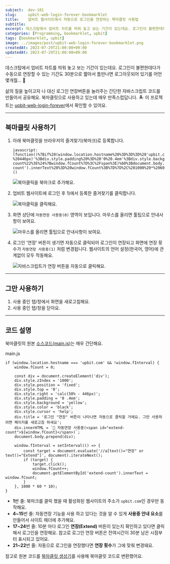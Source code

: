 ```yaml
---
subject:  dev-101
slug:     upbit-web-login-forever-bookmarklet
title:    업비트 웹사이트에서 자동으로 로그인을 연장하는 북마클릿 사용법
subtitle:
excerpt: 데스크탑에서 업비트 차트를 띄워 놓고 보는 기간이 있는데요. 로그인이 불편한데다가 수동으로 연장할 수 있는 기간도 30분으로 짧아서 틈만나면 로그아웃되어 있기를...
categories: [Programming, bookmarklet, upbit]
tags: [bookmarklet, upbit]
image: ../images/post/upbit-web-login-forever-bookmarklet.png
createdAt: 2023-07-29T21:00:00+09:00
updatedAt: 2023-07-29T21:00:00+09:00
---
```


<div className="lead">
데스크탑에서 업비트 차트를 띄워 놓고 보는 기간이 있는데요. 로그인이 불편한데다가 수동으로 연장할 수 있는 기간도 30분으로 짧아서 틈만나면 로그아웃되어 있기를 어언 몇개월... 🤯
</div>

삶의 질을 높이고자 나 대신 로그인 연장버튼을 눌러주는 간단한 자바스크립트 코드를 만들어서 공유해요.
북마클릿으로 사용하고 있는데 매우 만족스럽답니다. 🏝️
이 프로젝트는 <FontAwesomeIcon icon={faGithub} /> [upbit-web-login-forever](https://github.com/designmeme/upbit-web-login-forever)에서 확인할 수 있어요.

---
## 북마클릿 사용하기

1. 아래 북마클릿을 브라우저의 즐겨찾기(북마크)로 등록합니다.
    ```
    javascript:(function()%7Bif%20(window.location.hostname%20%3D%3D%3D%20'upbit.com'%20%26%26%20!window.fInterval)%20%7Bwindow.fCount%20%3D%200%3Bconst%20div%20%3D%20document.createElement('div')%3Bdiv.style.zIndex%20%3D%20'1000'%3Bdiv.style.position%20%3D%20'fixed'%3Bdiv.style.top%20%3D%20'0'%3Bdiv.style.right%20%3D%20'calc(50%25%20-%20446px)'%3Bdiv.style.padding%20%3D%20'0%20.4em'%3Bdiv.style.background%20%3D%20'yellow'%3Bdiv.style.color%20%3D%20'black'%3Bdiv.style.cursor%20%3D%20'help'%3Bdiv.title%20%3D%20'%EB%A1%9C%EA%B7%B8%EC%9D%B8%20%22%EC%97%B0%EC%9E%A5%22%20%EB%B2%84%ED%8A%BC%EC%9D%B4%20%EB%82%98%ED%83%80%EB%82%98%EB%A9%B4%20%EC%9E%90%EB%8F%99%EC%9C%BC%EB%A1%9C%20%ED%81%B4%EB%A6%AD%ED%95%A0%20%EA%B1%B0%EC%97%90%EC%9A%94.%20%EA%B7%B8%EB%A7%8C%20%EC%82%AC%EC%9A%A9%ED%95%98%EB%A0%A4%EB%A9%B4%20%ED%8E%98%EC%9D%B4%EC%A7%80%EB%A5%BC%20%EC%83%88%EB%A1%9C%EA%B3%A0%EC%B9%A8%20%ED%95%98%EC%84%B8%EC%9A%94'%3Bdiv.innerHTML%20%3D%20%60%F0%9F%91%BB%20%EC%9E%90%EB%8F%99%EC%97%B0%EC%9E%A5%20%EC%82%AC%EC%9A%A9%EC%A4%91(%3Cspan%20id%3D%22extend-count%22%3E%24%7Bwindow.fCount%7D%3C%2Fspan%3E)%60%3Bdocument.body.prepend(div)%3Bwindow.fInterval%20%3D%20setInterval(()%20%3D%3E%20%7Bconst%20target%20%3D%20document.evaluate('%2F%2Fa%5Btext()%3D%22%EC%97%B0%EC%9E%A5%22%20or%20text()%3D%22Extend%22%5D'%2C%20document).iterateNext()%3Bif%20(target)%20%7Btarget.click()%3Bwindow.fCount%2B%2B%3Bdocument.getElementById('extend-count').innerText%20%3D%20window.fCount%3B%7D%7D%2C%201000%20*%2060%20*%2010)%3B%7D%7D)()
    ```

    ![북마클릭을 북마크로 추가해요.](../images/post/add-upbit-login-bookmarklet.png)

2. 업비트 웹사이트에 로그인 후 1)에서 등록한 즐겨찾기를 클릭합니다.

    ![북마클릭을 클릭해요.](/images/post/click-upbit-login-bookmarklet.gif)

3. 화면 상단에 `자동연장 사용중(0)` 영역이 보입니다. 마우스를 올리면 툴팁으로 안내사항이 보여요.

    ![마우스를 올리면 툴팁으로 안내사항이 보여요.](/images/post/hover-upbit-login-div.gif)

4. 로그인 '연장' 버튼이 생기면 자동으로 클릭되어 로그인이 연장되고 화면에 연장 횟수가 `자동연장 사용중(1)` 처럼 변경됩니다. 웹사이트의 언어 설정(한국어, 영어)에 관계없이 모두 작동해요.

    ![자바스크립트가 연장 버튼을 자동으로 클릭해요.](/images/post/extended-upbit-login.gif)

---
## 그만 사용하기

1. 사용 중인 탭/창에서 화면을 새로고침해요.
2. 사용 중인 탭/창을 닫아요.

---
## 코드 설명

북마클릿의 원본 [소스코드(main.js)](https://github.com/designmeme/upbit-web-login-forever/blob/main/main.js)는 매우 간단해요.

<p className="code-label">main.js</p>

```js{numberLines: true}
if (window.location.hostname === 'upbit.com' && !window.fInterval) {
	window.fCount = 0;

	const div = document.createElement('div');
	div.style.zIndex = '1000';
	div.style.position = 'fixed';
	div.style.top = '0';
	div.style.right = 'calc(50% - 446px)';
	div.style.padding = '0 .4em';
	div.style.background = 'yellow';
	div.style.color = 'black';
	div.style.cursor = 'help';
	div.title = '로그인 "연장" 버튼이 나타나면 자동으로 클릭할 거에요. 그만 사용하려면 페이지를 새로고침 하세요';
	div.innerHTML = `👻 자동연장 사용중(<span id="extend-count">${window.fCount}</span>)`;
	document.body.prepend(div);

	window.fInterval = setInterval(() => {
		const target = document.evaluate('//a[text()="연장" or text()="Extend"]', document).iterateNext();
		if (target) {
			target.click();
			window.fCount++;
			document.getElementById('extend-count').innerText = window.fCount;
		}
	}, 1000 * 60 * 10);
}
```

* **1**번 줄: 북마크를 클릭 했을 때 활성화된 웹사이트의 주소가 `upbit.com`인 경우만 동작해요.
* **4~15**번 줄: 자동연장 기능을 사용 하고 있다는 것을 알 수 있게 **사용중 안내 요소**를 만들어서 사이트 헤더에 추가해요.
* **17~24**번 줄: 10분 마다 로그인 **연장(Extend)** 버튼이 있는지 확인하고 있다면 클릭해서 로그인을 연장해요. 참고로 로그인 연장 버튼은 잔여시간이 30분 남은 시점부터 표시되고 있어요.
* **21~22**번 줄: 자동으로 로그인을 연장했다면 **연장 횟수**가 그에 맞춰 변경돼요.

참고로 원본 코드를 [북마클릿 생성기](https://mrcoles.com/bookmarklet/)를 사용해 북마클릿 코드로 변환했어요.
